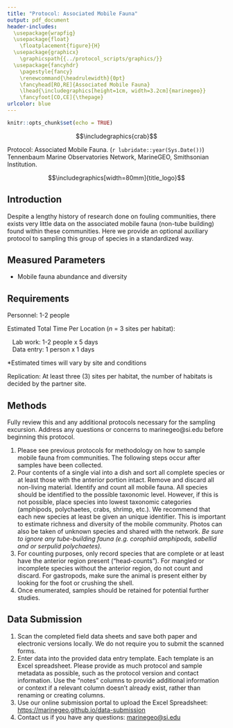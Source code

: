 ```yaml
---
title: "Protocol: Associated Mobile Fauna"
output: pdf_document
header-includes: 
  \usepackage{wrapfig}
  \usepackage{float}
    \floatplacement{figure}{H}
  \usepackage{graphicx}
    \graphicspath{{../protocol_scripts/graphics/}}
  \usepackage{fancyhdr}
    \pagestyle{fancy}
    \renewcommand{\headrulewidth}{0pt}
    \fancyhead[RO,RE]{Associated Mobile Fauna}
    \lhead{\includegraphics[height=1cm, width=3.2cm]{marinegeo}}
    \fancyfoot[CO,CE]{\thepage}
urlcolor: blue
---
```


```r
knitr::opts_chunk$set(echo = TRUE)
```

\noindent\rule{\textwidth}{0.4pt}

$$\includegraphics{crab}$$

\underline{How to cite this work:} Protocol: Associated Mobile Fauna. (`r lubridate::year(Sys.Date())`) Tennenbaum Marine Observatories Network, MarineGEO, Smithsonian Institution.

\vspace{\baselineskip}

$$\includegraphics[width=80mm]{title_logo}$$

\thispagestyle{empty}
\clearpage
\pagenumbering{arabic}

\noindent\rule{\textwidth}{0.4pt} 

## Introduction

Despite a lengthy history of research done on fouling communities, there exists very little data on the associated mobile fauna (non-tube building) found within these communities.  Here we provide an optional auxiliary protocol to sampling this group of species in a standardized way.          

\noindent\rule{\textwidth}{0.4pt}

## Measured Parameters

- Mobile fauna abundance and diversity

\noindent\rule{\textwidth}{0.4pt}

## Requirements

Personnel: 1-2 people  

Estimated Total Time Per Location (*n* = 3 sites per habitat):  

|    Lab work: 1-2 people x 5 days
|    Data entry: 1 person x 1 days

*Estimated times will vary by site and conditions

Replication: At least three (3) sites per habitat, the number of habitats is decided by the partner site.

\underline{Materials:}

\renewcommand{\labelitemi}{$\square$}
\setlength{\parskip}{0.1em}
\begin{itemize}
  \item Forceps
  \item Dissecting microscope
  \item Data sheets
\end{itemize}
\vspace{\baselineskip}

\noindent\rule{\textwidth}{0.4pt}

## Methods

Fully review this and any additional protocols necessary for the sampling excursion. Address any questions or concerns to marinegeo@si.edu before beginning this protocol.
\vspace{\baselineskip}

1.	Please see previous protocols for methodology on how to sample mobile fauna from communities.  The following steps occur after samples have been collected.
2.	Pour contents of a single vial into a dish and sort all complete species or at least those with the anterior portion intact. Remove and discard all non-living material.  Identify and count all mobile fauna. All species should be identified to the possible taxonomic level. However, if this is not possible, place species into lowest taxonomic categories (amphipods, polychaetes, crabs, shrimp, etc.).  We recommend that each new species at least be given an unique identifier. This is important to estimate richness and diversity of the mobile community. Photos can also be taken of unknown species and shared with the network. *Be sure to ignore any tube-building fauna (e.g. corophiid amphipods, sabellid and or serpulid polychaetes).*
3. For counting purposes, only record species that are complete or at least have the anterior region present (“head-counts”).  For mangled or incomplete species without the anterior region, do not count and discard.  For gastropods, make sure the animal is present either by looking for the foot or crushing the shell.
4.  Once enumerated, samples should be retained for potential further studies.
\vspace{\baselineskip}

\noindent\rule{\textwidth}{0.4pt}

## Data Submission

1. Scan the completed field data sheets and save both paper and electronic versions locally. We do not require you to submit the scanned forms.
2. Enter data into the provided data entry template. Each template is an Excel spreadsheet. Please provide as much protocol and sample metadata as possible, such as the protocol version and contact information. Use the “notes” columns to provide additional information or context if a relevant column doesn’t already exist, rather than renaming or creating columns.
3. Use our online submission portal to upload the Excel Spreadsheet: [https://marinegeo.github.io/data-submission](https://marinegeo.github.io/data-submission)
4. Contact us if you have any questions: [marinegeo@si.edu](mailto:marinegeo@si.edu)
